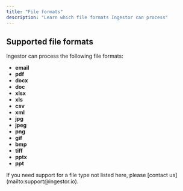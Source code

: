 ```yaml
---
title: "File formats"
description: "Learn which file formats Ingestor can process"
---
```


## Supported file formats

Ingestor can process the following file formats:

- **email**
- **pdf**
- **docx**
- **doc**
- **xlsx**
- **xls**
- **csv**
- **xml**
- **jpg**
- **jpeg**
- **png**
- **gif**
- **bmp**
- **tiff**
- **pptx**
- **ppt**

<Note>
If you need support for a file type not listed here, please [contact us](mailto:support@ingestor.io).
</Note>

